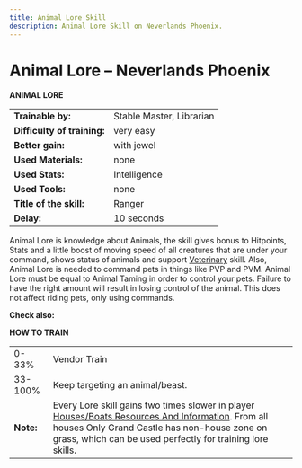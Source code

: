 ```yaml
---
title: Animal Lore Skill
description: Animal Lore Skill on Neverlands Phoenix.
---
```


# Animal Lore – Neverlands Phoenix

**ANIMAL LORE**

|       |           |
| ----- |  ---------|
| **Trainable by:** |  Stable Master, Librarian |  
| **Difficulty of training:** |  very easy |  
| **Better gain:** |  with jewel |  
| **Used Materials:** |  none |  
| **Used Stats:** |  Intelligence |  
| **Used Tools:** |  none |  
| **Title of the skill:** |  Ranger |  
| **Delay:** |  10 seconds | 

 

Animal Lore is knowledge about Animals, the skill gives bonus to Hitpoints, Stats and a 
little boost of moving speed of all creatures that are under your command, shows status 
of animals and support [Veterinary][2] skill. Also, Animal Lore is needed to command pets 
in things like PVP and PVM. Animal Lore must be equal to Animal Taming in order to control 
your pets. Failure to have the right amount will result in losing control of the animal. 
This does not affect riding pets, only using commands.  

**Check also:**

 

**HOW TO TRAIN**

|       |       |
| ----- |-----  |
| 0-33% |  Vendor Train |  
| 33-100% |  Keep targeting an animal/beast. |  
| **Note:** |  Every Lore skill gains two times slower in player [Houses/Boats Resources And Information][3]. From all houses Only Grand Castle has non-house zone on grass, which can be used perfectly for training lore skills. | 

[1]: http://neverlandsphoenix.org/wordpress/wiki/list/
[2]: http://neverlandsphoenix.org/wordpress/wiki/veterinary/
[3]: http://neverlandsphoenix.org/wordpress/wiki/housesboats-resources-and-information/
